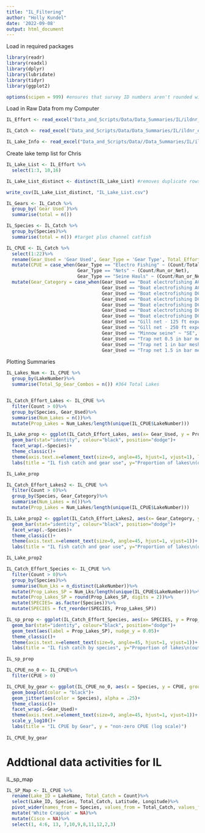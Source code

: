 ```yaml
---
title: "IL_Filtering"
author: "Holly Kundel"
date: '2022-09-08'
output: html_document
---
```

Load in required packages
```r
library(readr)
library(readxl)
library(dplyr)
library(lubridate)
library(tidyr)
library(ggplot2)

options(scipen = 999) #ensures that survey ID numbers aren't rounded with scientific notation

```

Load in Raw Data from my Computer
```r
IL_Effort <- read_excel("Data_and_Scripts/Data/Data_Summaries/IL/ildnr_effort_and_bio_data.xlsx", sheet = "Effort")

IL_Catch <- read_excel("Data_and_Scripts/Data/Data_Summaries/IL/ildnr_effort_and_bio_data.xlsx", sheet = "Bio Data")

IL_Lake_Info <- read_excel("Data_and_Scripts/Data//Data_Summaries/IL/ildnr_effort_and_bio_data.xlsx", sheet = "Lake info")
```

Create lake temp list for Chris
```r
IL_Lake_List <- IL_Effort %>%
  select(1:3, 10,16)

IL_Lake_List_distinct <- distinct(IL_Lake_List) #removes duplicate rows if multiple gears were used in a survey

write_csv(IL_Lake_List_distinct, "IL_Lake_List.csv")
```

```r
IL_Gears <- IL_Catch %>% 
  group_by(`Gear Used`)%>%
  summarise(total = n())

IL_Species <- IL_Catch %>%
  group_by(Species)%>%
  summarise(total = n()) #target plus channel catfish
```

```r
IL_CPUE <- IL_Catch %>%
  select(1:22)%>%
  rename(Gear_Used = 'Gear Used', Gear_Type = 'Gear Type', Total_Effort_minutes = 17, Run_or_Net = 14 )%>%
  mutate(CPUE = case_when(Gear_Type == "Electro Fishing" ~ (Count/Total_Effort_minutes),
                          Gear_Type == "Nets" ~ (Count/Run_or_Net),
                          Gear_Type == "Seine Hauls" ~ (Count/Run_or_Net)))%>%
  mutate(Gear_Category = case_when(Gear_Used == "Boat electrofishing AC" ~ "EF",
                                   Gear_Used == "Boat electrofishing AC (Night)" ~ "EF",
                                   Gear_Used == "Boat electrofishing DC -- Smith Root" ~ "EF",
                                   Gear_Used == "Boat electrofishing DC -- Smith Root (Night)" ~ "EF",
                                   Gear_Used == "Boat electrofishing DC -- Wisconsin" ~ "EF",
                                   Gear_Used == "Boat electrofishing DC -- Wisconsin (Night)" ~ "EF",
                                   Gear_Used == "Boat electrofishing DC - Unspecified Manufacturer" ~ "EF",
                                   Gear_Used == "Gill net - 125 ft experimental" ~ "GN",
                                   Gear_Used == "Gill net - 250 ft experimental" ~ "GN",
                                   Gear_Used == "Minnow seine" ~ "SE",
                                   Gear_Used == "Trap net 0.5 in bar mesh" ~ "TN",
                                   Gear_Used == "Trap net 1 in bar mesh" ~ "TN",
                                   Gear_Used == "Trap net 1.5 in bar mesh" ~ "TN"))


```


Plotting Summaries
```r
IL_Lakes_Num <- IL_CPUE %>%
  group_by(LakeNumber)%>%
  summarise(Total_Sp_Gear_Combos = n()) #364 Total Lakes


IL_Catch_Effort_Lakes <- IL_CPUE %>%
  filter(Count > 0)%>%
  group_by(Species, Gear_Used)%>%
  summarise(Num_Lakes = n())%>%
  mutate(Prop_Lakes = Num_Lakes/length(unique(IL_CPUE$LakeNumber)))

IL_Lake_prop <- ggplot(IL_Catch_Effort_Lakes, aes(x= Gear_Used, y = Prop_Lakes, fill = Gear_Used))+
  geom_bar(stat="identity", colour="black", position="dodge")+
  facet_wrap(.~Species)+
  theme_classic()+
  theme(axis.text.x=element_text(size=9, angle=45, hjust=1, vjust=1), legend.position = "none")+
  labs(title = "IL fish catch and gear use", y="Proportion of lakes\n(out of 364)")

IL_Lake_prop
```

```r
IL_Catch_Effort_Lakes2 <- IL_CPUE %>%
  filter(Count > 0)%>%
  group_by(Species, Gear_Category)%>%
  summarise(Num_Lakes = n())%>%
  mutate(Prop_Lakes = Num_Lakes/length(unique(IL_CPUE$LakeNumber)))

IL_Lake_prop2 <- ggplot(IL_Catch_Effort_Lakes2, aes(x= Gear_Category, y = Prop_Lakes, fill = Gear_Category))+
  geom_bar(stat="identity", colour="black", position="dodge")+
  facet_wrap(.~Species)+
  theme_classic()+
  theme(axis.text.x=element_text(size=9, angle=45, hjust=1, vjust=1))+
  labs(title = "IL fish catch and gear use", y="Proportion of lakes\n(out of 364)")

IL_Lake_prop2
```

```r
IL_Catch_Effort_Species <- IL_CPUE %>%
  filter(Count > 0)%>%
  group_by(Species)%>%
  summarise(Num_Lks = n_distinct(LakeNumber))%>%
  mutate(Prop_Lakes_SP = Num_Lks/length(unique(IL_CPUE$LakeNumber)))%>%
  mutate(Prop_Lakes_SP = round(Prop_Lakes_SP, digits = 2))%>%
  mutate(SPECIES= as.factor(Species))%>%
  mutate(SPECIES = fct_reorder(SPECIES, Prop_Lakes_SP))

IL_sp_prop <- ggplot(IL_Catch_Effort_Species, aes(x= SPECIES, y = Prop_Lakes_SP, fill = SPECIES))+
  geom_bar(stat="identity", colour="black", position="dodge")+
  geom_text(aes(label = Prop_Lakes_SP), nudge_y = 0.05)+
  theme_classic()+
  theme(axis.text.x=element_text(size=9, angle=45, hjust=1, vjust=1))+
  labs(title = "IL fish catch by species", y="Proportion of lakes\n(out of 364)")

IL_sp_prop
```
```r
IL_CPUE_no_0 <- IL_CPUE%>%
  filter(CPUE > 0)

IL_CPUE_by_gear <- ggplot(IL_CPUE_no_0, aes(x = Species, y = CPUE, group = Species, fill = Species))+
  geom_boxplot(color = "black")+
  geom_jitter(aes(color = Species), alpha = .25)+
  theme_classic()+
  facet_wrap(.~Gear_Used)+
  theme(axis.text.x=element_text(size=9, angle=45, hjust=1, vjust=1))+
  scale_y_log10()+
  labs(title = "IL CPUE by Gear", y = "non-zero CPUE (log scale)")
  
IL_CPUE_by_gear
```


# Addtional data activities for IL


IL_sp_map
```r
IL_SP_Map <- IL_CPUE %>%
  rename(Lake_ID = LakeName, Total_Catch = Count)%>%
  select(Lake_ID, Species, Total_Catch, Latitude, Longitude)%>%
  pivot_wider(names_from = Species, values_from = Total_Catch, values_fn = sum)%>%
  mutate('White Crappie' = NA)%>%
  mutate(Cisco = NA)%>%
  select(1, 4:6, 13, 7,10,9,8,11,12,2,3)


```

